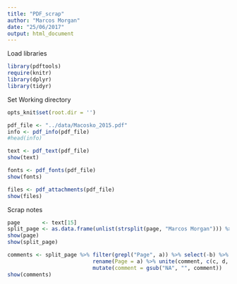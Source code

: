 ```yaml
---
title: "PDF_scrap"
author: "Marcos Morgan"
date: "25/06/2017"
output: html_document
---
```


Load libraries
```r
library(pdftools)
require(knitr)
library(dplyr)
library(tidyr)
```

Set Working directory
```r
opts_knit$set(root.dir = '')
```

```r
pdf_file <- "../data/Macosko_2015.pdf"
info <- pdf_info(pdf_file)
#head(info)
```

```r
text <- pdf_text(pdf_file)
show(text)
```

```r
fonts <- pdf_fonts(pdf_file)
show(fonts)
```

```r
files <- pdf_attachments(pdf_file)
show(files)
```

Scrap notes
```r
page       <- text[15]
split_page <- as.data.frame(unlist(strsplit(page, "Marcos Morgan"))) %>% separate('unlist(strsplit(page, "Marcos Morgan"))', c("a", "b", "c", "d", "e"), sep="\n")
show(page)
show(split_page)
```

```r
comments <- split_page %>% filter(grepl("Page", a)) %>% select(-b) %>% mutate(a = as.integer(gsub("Page", "", a))) %>%
                           rename(Page = a) %>% unite(comment, c(c, d, e), sep = " ") %>% 
                           mutate(comment = gsub("NA", "", comment))
show(comments)
```

